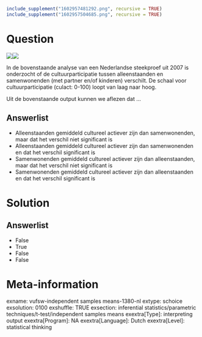```r
include_supplement("1602957481292.png", recursive = TRUE)
include_supplement("1602957504685.png", recursive = TRUE)
```

Question
========
![](1602957481292.png)![](1602957504685.png)
  
In de bovenstaande analyse van een Nederlandse steekproef uit 2007 is
onderzocht of de cultuurparticipatie tussen alleenstaanden en
samenwonenden (met partner en/of kinderen) verschilt. De schaal voor
cultuurparticipatie (culact: 0-100) loopt van laag naar hoog.  
  
Uit de bovenstaande output kunnen we aflezen dat …

Answerlist
----------
* Alleenstaanden gemiddeld cultureel actiever zijn dan samenwonenden, maar
  dat het verschil niet significant is
* Alleenstaanden gemiddeld cultureel actiever zijn dan samenwonenden en
  dat het verschil significant is
* Samenwonenden gemiddeld cultureel actiever zijn dan alleenstaanden, maar
  dat het verschil niet significant is
* Samenwonenden gemiddeld cultureel actiever zijn dan alleenstaanden en
  dat het verschil significant is

Solution
========










Answerlist
----------
* False
* True
* False
* False

Meta-information
================
exname: vufsw-independent samples means-1380-nl
extype: schoice
exsolution: 0100
exshuffle: TRUE
exsection: inferential statistics/parametric techniques/t-test/independent samples means
exextra[Type]: interpreting output
exextra[Program]: NA
exextra[Language]: Dutch
exextra[Level]: statistical thinking

